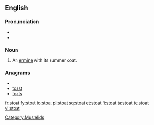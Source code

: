 ==English==
{{wikipedia}}
===Pronunciation===
* {{IPA|/ˈstəʊt/}}
* {{rhymes|əʊt}}

===Noun===
{{en-noun}}

# An [[ermine]] with its summer coat.

===Anagrams===
* {{alphagram|aostt}}
* [[toast#English|toast]]
* [[toats#English|toats]]


[[Category:Mustelids]]

[[fr:stoat]]
[[fy:stoat]]
[[io:stoat]]
[[pl:stoat]]
[[sq:stoat]]
[[et:stoat]]
[[fi:stoat]]
[[ta:stoat]]
[[te:stoat]]
[[vi:stoat]]